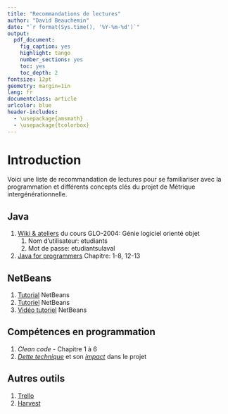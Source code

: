 ```yaml
---
title: "Recommandations de lectures"
author: "David Beauchemin"
date: "`r format(Sys.time(), '%Y-%m-%d')`"
output:
  pdf_document:
    fig_caption: yes
    highlight: tango
    number_sections: yes
    toc: yes
    toc_depth: 2
fontsize: 12pt
geometry: margin=1in
lang: fr
documentclass: article
urlcolor: blue
header-includes:
  - \usepackage{amsmath}
  - \usepackage{tcolorbox}
---
```


\newpage

# Introduction
Voici une liste de recommandation de lectures pour se familiariser avec la programmation et différents concepts clés du projet de Métrique intergénérationnelle.

## Java

1. [Wiki & ateliers](http://www2.ift.ulaval.ca/gaudreault/dokuwiki_a14/doku.php?id=start) du cours GLO-2004: Génie logiciel orienté objet
     1. Nom d'utilisateur: etudiants
     2. Mot de passe: etudiantsulaval

2. [Java for programmers](http://ariane.ulaval.ca/cgi-bin/recherche.cgi?qu=a1995576) Chapitre: 1-8, 12-13

## NetBeans

1. [Tutorial](https://netbeans.org/kb/trails/matisse.html) NetBeans
2. [Tutoriel](https://codes-sources.commentcamarche.net/faq/1338-demarrage-rapide-avec-netbeans-ide) NetBeans
2. [Vidéo tutoriel](https://www.youtube.com/watch?v=UTJBCMJJW_E) NetBeans

## Compétences en programmation

1. *Clean code* - Chapitre 1 à 6
2. [*Dette technique*](https://martinfowler.com/bliki/TechnicalDebt.html) et son [*impact*](https://daedtech.com/human-cost-tech-debt/) dans le projet

## Autres outils

1. [Trello](https://trello.com/)
2. [Harvest](https://www.getharvest.com)